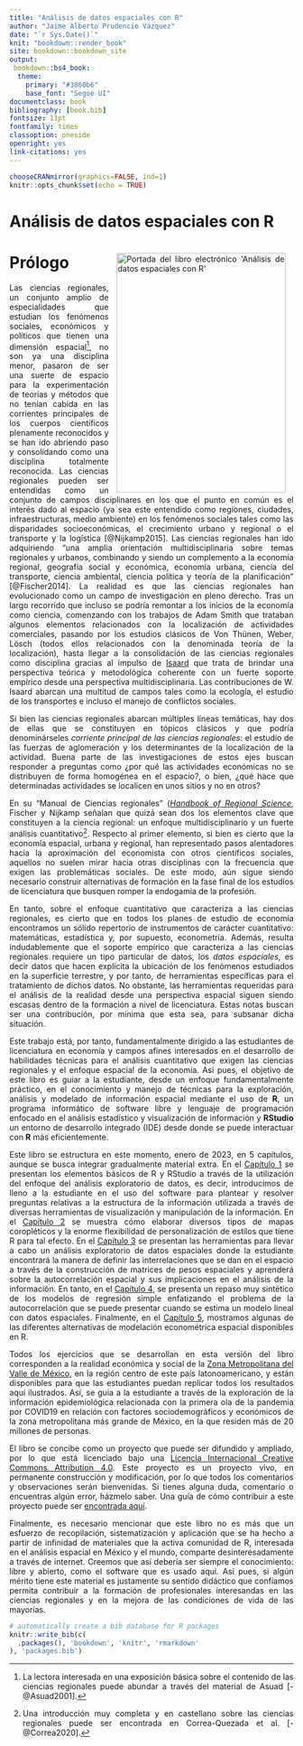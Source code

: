 ```yaml
--- 
title: "Análisis de datos espaciales con R"
author: "Jaime Alberto Prudencio Vázquez"
date: "`r Sys.Date()`"
knit: "bookdown::render_book"
site: bookdown::bookdown_site
output:
 bookdown::bs4_book:
  theme:
    primary: "#3860b6"
    base_font: "Segoe UI"
documentclass: book
bibliography: [book.bib]
fontsize: 11pt
fontfamily: times
classoption: oneside
openright: yes
link-citations: yes
---
```

```r
chooseCRANmirror(graphics=FALSE, ind=1)
knitr::opts_chunk$set(echo = TRUE)
```

Análisis de datos espaciales con R {-}
=======

<div style="text-align: justify">
<img src="Portada.png" width="300" height="425" alt="Portada del libro electrónico 'Análisis de datos espaciales con R'" align="right" style="margin: 0 1em 0 1em" /></a>
  
# Prólogo {-}

Las ciencias regionales, un conjunto amplio de especialidades que estudian los fenómenos sociales, económicos y políticos que tienen una dimensión espacial[^1], no son ya una disciplina menor, pasaron de ser una suerte de espacio para la experimentación de teorías y métodos que no tenían cabida en las corrientes principales de los cuerpos científicos plenamente reconocidos y se han ido abriendo paso y consolidando como una disciplina totalmente reconocida. Las ciencias regionales pueden ser entendidas como un conjunto de campos disciplinares en los que el punto en común es el interés dado al espacio (ya sea este entendido como regiones, ciudades, infraestructuras, medio ambiente) en los fenómenos sociales tales como las disparidades socioeconómicas, el crecimiento urbano y regional o el transporte y la logística [@Nijkamp2015]. Las ciencias regionales han ido adquiriendo “una amplia orientación multidisciplinaria sobre temas regionales y urbanos, combinando y siendo un complemento a la economía regional, geografía social y económica, economía urbana, ciencia del transporte, ciencia ambiental, ciencia política y teoría de la planificación” [@Fischer2014]. La realidad es que las ciencias regionales han evolucionado como un campo de investigación en pleno derecho. Tras un largo recorrido que incluso se podría remontar a los inicios de la economía como ciencia, comenzando con los trabajos de Adam Smith que trataban algunos elementos relacionados con la localización de actividades comerciales, pasando por los estudios clásicos de Von Thünen, Weber, Lösch (todos ellos relacionados con la denominada teoría de la localización), hasta llegar a la consolidación de las ciencias regionales como disciplina gracias al impulso de [Isaard](https://www.narsc.org/newsite/internal/isard/) que trata de brindar una perspectiva teórica y metodológica coherente con un fuerte soporte empírico desde una perspectiva multidisciplinaria. Las contribuciones de W. Isaard abarcan una multitud de campos tales como la ecología, el estudio de los transportes e incluso el manejo de conflictos sociales.

Si bien las ciencias regionales abarcan múltiples líneas temáticas, hay dos de ellas que se constituyen en tópicos clásicos y que podría denominárseles _corriente principal de las ciencias regionales_: el estudio de las fuerzas de aglomeración y los determinantes de la localización de la actividad. Buena parte de las investigaciones de estos ejes buscan responder a preguntas como ¿por qué las actividades económicas no se distribuyen de forma homogénea en el espacio?, o bien, ¿qué hace que determinadas actividades se localicen en unos sitios y no en otros?

En su "Manual de Ciencias regionales" ([_Handbook of Regional Science_](https://link.springer.com/referencework/10.1007/978-3-642-23430-9), Fischer y Nijkamp señalan que quizá sean dos los elementos clave que constituyen a la ciencia regional: un enfoque multidisciplinario y un fuerte análisis cuantitativo[^2]. Respecto al primer elemento, si bien es cierto que la economía espacial, urbana y regional, han representado pasos alentadores hacia la aproximación del economista con otros científicos sociales, aquellos no suelen mirar hacia otras disciplinas con la frecuencia que exigen las problemáticas sociales. De este modo, aún sigue siendo necesario construir alternativas de formación en la fase final de los estudios de licenciatura que busquen romper la endogamia de la profesión.

En tanto, sobre el enfoque cuantitativo que caracteriza a las ciencias regionales, es cierto que en todos los planes de estudio de economía encontramos un sólido repertorio de instrumentos de carácter cuantitativo: matemáticas, estadística y, por supuesto, econometría. Además, resulta indudablemente que el soporte empírico que caracteriza a las ciencias regionales requiere un tipo particular de datos, los *datos espaciales*, es decir datos que hacen explícita la ubicación de los fenómenos estudiados en la superficie terrestre, y por tanto, de herramientas específicas para el tratamiento de dichos datos.  No obstante, las herramientas requeridas para el análisis de la realidad desde una perspectiva espacial siguen siendo escasas dentro de la formación a nivel de licenciatura. Estas notas buscan ser una contribución, por mínima que esta sea, para subsanar dicha situación. 

Este trabajo está, por tanto, fundamentalmente dirigido a las estudiantes de licenciatura en economía y campos afines interesados en el desarrollo de habilidades técnicas para el análisis cuantitativo que exigen las ciencias regionales y el enfoque espacial de la economía. Así pues, el objetivo de este libro es guiar a la estudiante, desde un enfoque fundamentalmente práctico, en el conocimiento y manejo de técnicas para la exploración, análisis y modelado de información espacial mediante el uso de **R**, un programa informático de software libre y lenguaje de programación enfocado en el análisis estadístico y visualización de información y **RStudio** un entorno de desarrollo integrado (IDE) desde donde se puede interactuar con **R** más eficientemente.

Este libro se estructura en este momento, enero de 2023, en 5 capítulos, aunque se busca integrar gradualmente material extra. En el [Capítulo 1](https://jaime-pru.github.io/Analisis-de-datos-espaciales/r-una-introducci%C3%B3n-desde-la-exploraci%C3%B3n-de-informaci%C3%B3n.html) se presentan los elementos básicos de R y RStudio a través de la utilización del enfoque del análisis exploratorio de datos, es decir, introducimos de lleno a la estudiante en el uso del software para plantear y resolver preguntas relativas a la estructura de la información utilizada a través de diversas herramientas de visualización y manipulación de la información. En el [Capítulo 2](https://jaime-pru.github.io/Analisis-de-datos-espaciales/mapas-coropl%C3%A9ticos-en-r.html) se muestra cómo elaborar diversos tipos de mapas coropléticos y la enorme flexibilidad de personalización de estilos que tiene R para tal efecto. En el [Capítulo 3](https://jaime-pru.github.io/Analisis-de-datos-espaciales/an%C3%A1lisis-espacial-i-autocorrelaci%C3%B3n.html) se presentan las herramientas para llevar a cabo un análisis exploratorio de datos espaciales donde la estudiante encontrará la manera de definir las interrelaciones que se dan en el espacio a través de la construcción de matrices de pesos espaciales y aprenderá sobre la autocorrelación espacial y sus implicaciones en el análisis de la información. En tanto, en el [Capítulo 4](https://jaime-pru.github.io/Analisis-de-datos-espaciales/modelos-de-regresi%C3%B3n-lineal.html), se presenta un repaso muy sintético de los modelos de regresión simple enfatizando el problema de la autocorrelación que se puede presentar cuando se estima un modelo lineal con datos espaciales. Finalmente, en el [Capítulo 5](https://jaime-pru.github.io/Analisis-de-datos-espaciales/an%C3%A1lisis-espacial-ii-modelos-econom%C3%A9tricos-espaciales.html), mostramos algunas de las diferentes alternativas de modelación econométrica espacial disponibles en R.

Todos los ejercicios que se desarrollan en esta versión del libro corresponden a la realidad económica y social de la [Zona Metropolitana del Valle de México](https://es.wikipedia.org/wiki/Zona_metropolitana_del_valle_de_M%C3%A9xico), en la región centro de este país latonoamericano, y están disponibles para que las estudiantes puedan replicar todos los resultados aquí ilustrados. Así, se guia a la estudiante a través de la exploración de la información epidemiológica relacionada con la primera ola de la pandemia por COVID19 en relación con factores sociodemográficos y económicos de la zona metropolitana más grande de México, en la que residen más de 20 millones de personas.

El libro se concibe como un proyecto que puede ser difundido y ampliado, por lo que está licenciado bajo una [Licencia Internacional Creative Commons Attribution 4.0](https://creativecommons.org/licenses/by/4.0/). Este proyecto es un proyecto vivo, en permanente construcción y modificación, por lo que todos los comentarios y observaciones serán bienvenidas. Si tienes alguna duda, comentario o encuentras algún error, házmelo saber. Una guía de cómo contribuir a este proyecto puede ser [encontrada aquí](https://github.com/jaime-pru/Analisis-de-datos-espaciales/blob/main/c%C3%B3mo%20contribuir.md).

Finalmente, es necesario mencionar que este libro no es más que un esfuerzo de recopilación, sistematización y aplicación que se ha hecho a partir de infinidad de materiales que la activa comunidad de R, interesada en el análisis espacial en México y el mundo, comparte desinteresadamente a través de internet. Creemos que así debería ser siempre el conocimiento: libre y abierto, como el software que es usado aquí. Así pues, si algún mérito tiene este material es justamente su sentido didáctico que confiamos permita contribuir a la formación de profesionales interesandas en las ciencias regionales y en la mejora de las condiciones de vida de las mayorías. 


```r
# automatically create a bib database for R packages
knitr::write_bib(c(
  .packages(), 'bookdown', 'knitr', 'rmarkdown'
), 'packages.bib')
```

[^1]: La lectora interesada en una exposición básica sobre el contenido de las ciencias regionales puede abundar a través del material de Asuad [-@Asuad2001].

[^2]: Una introducción muy completa y en castellano sobre las ciencias regionales puede ser encontrada en Correa-Quezada et al. [-@Correa2020].

<div/>
